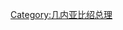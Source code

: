 {{Navbox
|bodyclass=hlist

|name = GuineaBPMs
|title = [[几内亚比绍总理|几内亚比绍共和国总理]]
|image = [[File:Flag of Guinea-Bissau.svg|50px|几内亚比绍共和国国旗]]
|titlestyle = background:#b0c4de<!--LightSteelBlue-->;
|list1 = 
*[[弗朗西斯科·门德斯|门德斯]]
*[[康斯坦丁·泰谢拉|泰谢拉]]
*[[若奥·贝尔纳多·维埃拉|维埃拉]]
*''1980年－1982年，缺任''
*[[维克多·萨迪·玛丽亚|玛丽亚]]
*''1984年－1991年，缺任''
*[[卡洛斯·科雷亚|科雷亚]]
*[[曼努埃尔·塞特尼诺·达科斯塔|达科斯塔]]
*[[卡洛斯·科雷亚|科雷亚]]
*[[弗朗西斯科·法杜勒|法杜勒]]
*[[卡埃塔诺·恩查马|恩查马]]
*[[福斯蒂诺·因巴利|因巴利]]
*[[阿拉马拉·尼亚塞|尼亚塞]]
*[[马里奥·皮雷斯|皮雷斯]]
*''2003年，缺任''
*[[阿图尔·萨尼亚|萨尼亚]]
*[[卡洛斯·戈麦斯|戈麦斯]]
*[[阿里斯蒂德斯·戈梅斯|戈梅斯]]
*[[马蒂纽·恩达法·卡比|卡比]]
*[[卡洛斯·科雷亞|科雷亞]]
*[[卡洛斯·戈麦斯|戈麦斯]]
*[[阿迪亚托·贾洛·南迪格纳|南迪格纳]]
*''2012年，缺任''
*[[鲁伊·杜阿尔特·德·巴罗斯|巴罗斯]]
*[[多明戈斯·西蒙斯·佩雷拉|佩雷拉]]
*[[巴希羅·賈|賈]]
*[[卡洛斯·科雷亞|科雷亞]]
*[[巴希羅·賈|賈]]
*[[乌马罗·西索科·恩巴洛|恩巴洛]]
*[[阿里斯蒂德斯·戈梅斯|戈梅斯]]
}}<noinclude>
[[Category:几内亚比绍总理]]
</noinclude>